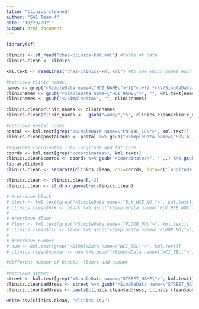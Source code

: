 ---
title: "Clinics cleaned"
author: "SA1 Team 4"
date: "10/29/2021"
output: html_document
---


```{r, message=FALSE, warning=FALSE}
library(sf)

clinics <- st_read("chas-clinics-kml.kml") #table of data
clinics.clean <- clinics

kml.text <- readLines("chas-clinics-kml.kml") #to see which nodes each info is stored under

#retrieve clinic names:
names <- grep("<SimpleData name=\"HCI_NAME\">*([^<]+?) *<\\/SimpleData>" ,kml.text)
clinicnames <- gsub("<SimpleData name=\"HCI_NAME\">", "", kml.text[names])
clinicnames <- gsub("</SimpleData>", "", clinicnames)

clinics.clean$clinic_names <- clinicnames
clinics.clean$clinic_names <-  gsub("&amp;","&", clinics.clean$clinic_names)

#retrieve postal codes
postal <- kml.text[grep("<SimpleData name=\"POSTAL_CD\">", kml.text)]
clinics.clean$postalcode <- postal %>% gsub("<SimpleData name=\"POSTAL_CD\">", "",.) %>% gsub("</SimpleData>", "",.)

#separate coordinates into longitude and latitude
coords <- kml.text[grep("<coordinates>", kml.text)]
clinics.clean$coords <- coords %>% gsub("<coordinates>", "",.) %>% gsub("</coordinates>", "",.)
library(tidyr)
clinics.clean <- separate(clinics.clean, col=coords, into=c('longitude','latitude'), sep=',')

clinics.clean <- clinics.clean[,-2]
clinics.clean <- st_drop_geometry(clinics.clean)

# #retrieve block
# block <- kml.text[grep("<SimpleData name=\"BLK_HSE_NO\">", kml.text)]
# clinics.clean$blk <- block %>% gsub("<SimpleData name=\"BLK_HSE_NO\">", "",.) %>% gsub("</SimpleData>", "",.)
# 
# #retrieve floor
# floor <- kml.text[grep("<SimpleData name=\"FLOOR_NO\">", kml.text)]
# clinics.clean$flr <- floor %>% gsub("<SimpleData name=\"FLOOR_NO\">", "",.) %>% gsub("</SimpleData>", "",.)
#
# #retrieve number
# num <- kml.text[grep("<SimpleData name=\"HCI_TEL\">", kml.text)]
# clinics.clean$number <- num %>% gsub("<SimpleData name=\"HCI_TEL\">", "",.) %>% gsub("</SimpleData>", "",.)

#different number of blocks, floors and number

#retrieve street
street <- kml.text[grep("<SimpleData name=\"STREET_NAME\">", kml.text)]
clinics.clean$address <- street %>% gsub("<SimpleData name=\"STREET_NAME\">", "",.) %>% gsub("</SimpleData>", "",.)
clinics.clean$address <- paste(clinics.clean$address, clinics.clean$postalcode, sep = ", ")
```


```{r}
write.csv(clinics.clean, "clinics.csv")   
```
